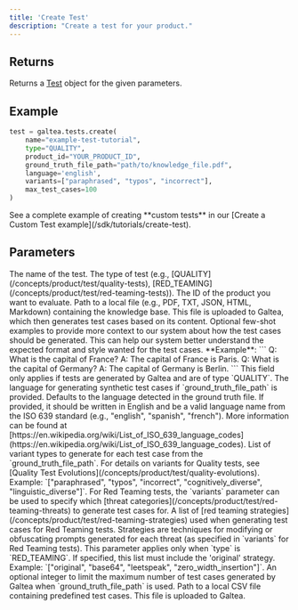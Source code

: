 ```yaml
---
title: 'Create Test'
description: "Create a test for your product."
---
```


## Returns
Returns a [Test](/concepts/product/test) object for the given parameters.

## Example
```python
test = galtea.tests.create(
    name="example-test-tutorial",
    type="QUALITY",
    product_id="YOUR_PRODUCT_ID",
    ground_truth_file_path="path/to/knowledge_file.pdf",
    language='english',
    variants=["paraphrased", "typos", "incorrect"],
    max_test_cases=100
)
```
<Info>
  See a complete example of creating **custom tests** in our [Create a Custom Test example](/sdk/tutorials/create-test).
</Info>

## Parameters
<ResponseField name="name" type="string" required>
  The name of the test.
</ResponseField>
<ResponseField name="type" type="string" required>
  The type of test (e.g., [QUALITY](/concepts/product/test/quality-tests), [RED_TEAMING](/concepts/product/test/red-teaming-tests)).
</ResponseField>
<ResponseField name="product_id" type="string" required>
  The ID of the product you want to evaluate.
</ResponseField>
<ResponseField name="ground_truth_file_path" type="string" optional>
  Path to a local file (e.g., PDF, TXT, JSON, HTML, Markdown) containing the knowledge base. This file is uploaded to Galtea, which then generates test cases based on its content.
</ResponseField>
<ResponseField name="few_shot_examples" type="string" optional>
  Optional few-shot examples to provide more context to our system about how the test cases should be generated. This can help our system better understand the expected format and style wanted for the test cases.
  **Example**: 
  ```
  Q: What is the capital of France?
  A: The capital of France is Paris.
  Q: What is the capital of Germany?
  A: The capital of Germany is Berlin.
  ```
  <Note>This field only applies if tests are generated by Galtea and are of type `QUALITY`.</Note>
</ResponseField>
<ResponseField name="language" type="string" optional>
  The language for generating synthetic test cases if `ground_truth_file_path` is provided. Defaults to the language detected in the ground truth file. If provided, it should be written in English and be a valid language name from the ISO 639 standard (e.g., "english", "spanish", "french"). More information can be found at [https://en.wikipedia.org/wiki/List_of_ISO_639_language_codes](https://en.wikipedia.org/wiki/List_of_ISO_639_language_codes).
</ResponseField>
<ResponseField name="variants" type="list[string]" optional>
  List of variant types to generate for each test case from the `ground_truth_file_path`. For details on variants for Quality tests, see [Quality Test Evolutions](/concepts/product/test/quality-evolutions). Example: `["paraphrased", "typos", "incorrect", "cognitively_diverse", "linguistic_diverse"]`.
  For Red Teaming tests, the `variants` parameter can be used to specify which [threat categories](/concepts/product/test/red-teaming-threats) to generate test cases for.
</ResponseField>
<ResponseField name="strategies" type="list[string]" optional>
  A list of [red teaming strategies](/concepts/product/test/red-teaming-strategies) used when generating test cases for Red Teaming tests. Strategies are techniques for modifying or obfuscating prompts generated for each threat (as specified in `variants` for Red Teaming tests). This parameter applies only when `type` is `RED_TEAMING`.
  If specified, this list must include the 'original' strategy.
  Example: `["original", "base64", "leetspeak", "zero_width_insertion"]`.
</ResponseField>
<ResponseField name="max_test_cases" type="int" optional>
  An optional integer to limit the maximum number of test cases generated by Galtea when `ground_truth_file_path` is used.
</ResponseField>
<ResponseField name="test_file_path" type="string" optional>
  Path to a local CSV file containing predefined test cases. This file is uploaded to Galtea.
</ResponseField>
